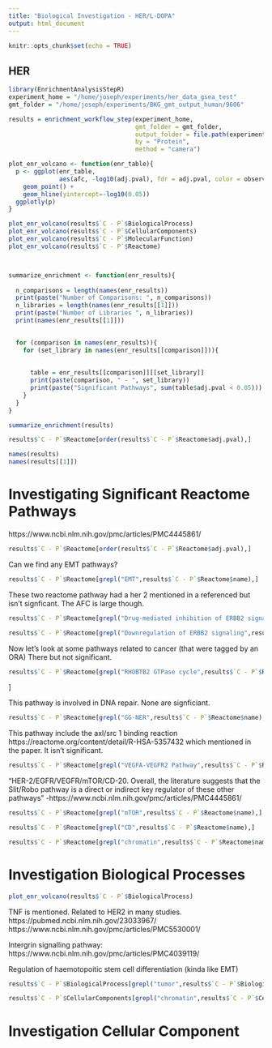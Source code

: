 ```yaml
---
title: "Biological Investigation - HER/L-DOPA"
output: html_document
---
```


```r
knitr::opts_chunk$set(echo = TRUE)
```

## HER

```r

library(EnrichmentAnalysisStepR)
experiment_home = "/home/joseph/experiments/her_data_gsea_test"
gmt_folder = "/home/joseph/experiments/BKG_gmt_output_human/9606"

results = enrichment_workflow_step(experiment_home, 
                                   gmt_folder = gmt_folder,
                                   output_folder = file.path(experiment_home,"camera"),
                                   by = "Protein",
                                   method = "camera")
```

```r
plot_enr_volcano <- function(enr_table){
  p <- ggplot(enr_table, 
              aes(afc, -log10(adj.pval), fdr = adj.pval, color = observed, gene.set = gene.set, name = name)) + 
    geom_point() +
    geom_hline(yintercept=-log10(0.05)) 
  ggplotly(p)
}

plot_enr_volcano(results$`C - P`$BiologicalProcess)
plot_enr_volcano(results$`C - P`$CellularComponents)
plot_enr_volcano(results$`C - P`$MolecularFunction)
plot_enr_volcano(results$`C - P`$Reactome)



summarize_enrichment <- function(enr_results){
  
  n_comparisons = length(names(enr_results))
  print(paste("Number of Comparisons: ", n_comparisons))
  n_libraries = length(names(enr_results[[1]]))
  print(paste("Number of Libraries ", n_libraries))
  print(names(enr_results[[1]]))

  
  for (comparison in names(enr_results)){
    for (set_library in names(enr_results[[comparison]])){
      
      
      table = enr_results[[comparison]][[set_library]]
      print(paste(comparison, " - ", set_library))
      print(paste("Significant Pathways", sum(table$adj.pval < 0.05)))
    }
  }
}

summarize_enrichment(results)
```

```r
results$`C - P`$Reactome[order(results$`C - P`$Reactome$adj.pval),]
```

```r
names(results)
names(results[[1]])
```

# Investigating Significant Reactome Pathways

https://www.ncbi.nlm.nih.gov/pmc/articles/PMC4445861/

```r
results$`C - P`$Reactome[order(results$`C - P`$Reactome$adj.pval),]
```

Can we find any EMT pathways? 

```r
results$`C - P`$Reactome[grepl("EMT",results$`C - P`$Reactome$name),]
```

These two reactome pathway had a her 2 mentioned in a referenced but isn't signficant. 
The AFC is large though. 

```r
results$`C - P`$Reactome[grepl("Drug-mediated inhibition of ERBB2 signaling",results$`C - P`$Reactome$name),]
```

```r
results$`C - P`$Reactome[grepl("Downregulation of ERBB2 signaling",results$`C - P`$Reactome$name),]
```

Now let's look at some pathways related to cancer (that were tagged by an ORA)
There but not significant. 

```r
results$`C - P`$Reactome[grepl("RHOBTB2 GTPase cycle",results$`C - P`$Reactome$name),]
```
]

This pathway is involved in DNA repair. None are signficiant. 
```r
results$`C - P`$Reactome[grepl("GG-NER",results$`C - P`$Reactome$name),]
```

This pathway include the axl/src 1 binding reaction https://reactome.org/content/detail/R-HSA-5357432 which mentioned in the paper. 
It isn't significant. 

```r
results$`C - P`$Reactome[grepl("VEGFA-VEGFR2 Pathway",results$`C - P`$Reactome$name),]
```
"HER-2/EGFR/VEGFR/mTOR/CD-20. Overall, the literature suggests that the Slit/Robo pathway is a direct or indirect key regulator of these other pathways " -https://www.ncbi.nlm.nih.gov/pmc/articles/PMC4445861/ 

```r
results$`C - P`$Reactome[grepl("mTOR",results$`C - P`$Reactome$name),]
```
```r
results$`C - P`$Reactome[grepl("CD",results$`C - P`$Reactome$name),]
```

```r
results$`C - P`$Reactome[grepl("chromatin",results$`C - P`$Reactome$name),]
```



# Investigation Biological Processes

```r
plot_enr_volcano(results$`C - P`$BiologicalProcess)
```


TNF is mentioned. Related to HER2 in many studies. 
https://pubmed.ncbi.nlm.nih.gov/23033967/
https://www.ncbi.nlm.nih.gov/pmc/articles/PMC5530001/


Intergrin signalling pathway: 
https://www.ncbi.nlm.nih.gov/pmc/articles/PMC4039119/

Regulation of haemotopoitic stem cell differentiation (kinda like EMT)

```r
results$`C - P`$BiologicalProcess[grepl("tumor",results$`C - P`$BiologicalProcess$name),]
```

```r
results$`C - P`$CellularComponents[grepl("chromatin",results$`C - P`$CellularComponents$name),]
```





# Investigation Cellular Component